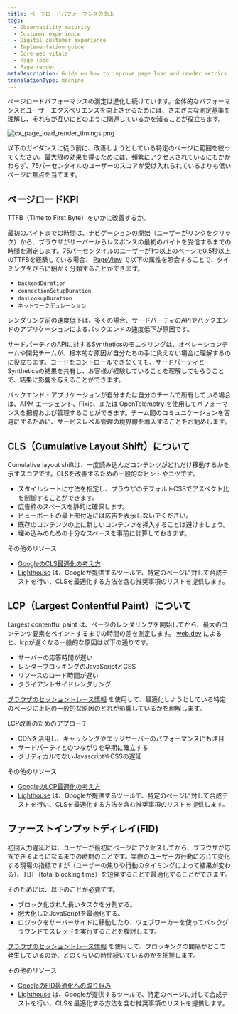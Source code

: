 ```yaml
---
title: ページロードパフォーマンスの向上
tags:
  - Observability maturity
  - Customer experience
  - Digital customer experience
  - Implementation guide
  - Core web vitals
  - Page load
  - Page render
metaDescription: Guide on how to improve page load and render metrics.
translationType: machine
---
```


ページロードパフォーマンスの測定は進化し続けています。全体的なパフォーマンスとユーザーエクスペリエンスを向上させるためには、さまざまな測定基準を理解し、それらが互いにどのように関連しているかを知ることが役立ちます。

![cx_page_load_render_timings.png](./images/cx_page_load_render_timings.png "ページロードとレンダリングのタイミング")

以下のガイダンスに従う前に、改善しようとしている特定のページに範囲を絞ってください。最大限の効果を得るためには、頻繁にアクセスされているにもかかわらず、75パーセンタイルのユーザーのスコアが受け入れられているよりも低いページに焦点を当てます。

## ページロードKPI

TTFB（Time to First Byte）をいかに改善するか。

最初のバイトまでの時間は、ナビゲーションの開始（ユーザーがリンクをクリック）から、ブラウザがサーバーからレスポンスの最初のバイトを受信するまでの時間を測定します。75パーセンタイルのユーザーが1つ以上のページで0.5秒以上のTTFBを経験している場合、 [PageView](https://docs.newrelic.com/attribute-dictionary/?dataSource=Browser+agent&event=PageView) で以下の属性を照会することで、タイミングをさらに細かく分類することができます。

* `backendDuration`
* `connectionSetupDuration`
* `dnsLookupDuration`
* `ネットワークデュレーション`

レンダリング前の速度低下は、多くの場合、サードパーティのAPIやバックエンドのアプリケーションによるバックエンドの速度低下が原因です。

サードパーティのAPIに対するSyntheticsのモニタリングは、オペレーションチームや開発チームが、根本的な原因が自分たちの手に負えない場合に理解するのに役立ちます。コードをコントロールできなくても、サードパーティとSyntheticsの結果を共有し、お客様が経験していることを理解してもらうことで、結果に影響を与えることができます。

バックエンド・アプリケーションが自分または自分のチームで所有している場合は、APM エージェント、Pixie、または OpenTelemetry を使用してパフォーマンスを把握および管理することができます。チーム間のコミュニケーションを容易にするために、サービスレベル管理の境界線を導入することをお勧めします。

## CLS（Cumulative Layout Shift）について

Cumulative layout shiftは、一度読み込んだコンテンツがどれだけ移動するかを示すスコアです。CLSを改善するための一般的なヒントやコツです。

* スタイルシートに寸法を指定し、ブラウザのデフォルトCSSでアスペクト比を制御することができます。
* 広告枠のスペースを静的に確保します。
* ビューポートの最上部付近には広告を表示しないでください。
* 既存のコンテンツの上に新しいコンテンツを挿入することは避けましょう。
* 埋め込みのための十分なスペースを事前に計算しておきます。

その他のリソース

* [GoogleのCLS最適化の考え方](https://web.dev/optimize-cls/)
* [Lighthouse](https://developers.google.com/web/tools/lighthouse) は、Googleが提供するツールで、特定のページに対して合成テストを行い、CLSを最適化する方法を含む推奨事項のリストを提供します。

## LCP（Largest Contentful Paint）について

Largest contentful paint は、ページのレンダリングを開始してから、最大のコンテンツ要素をペイントするまでの時間の差を測定します。 [web.dev](https://web.dev) によると、lcpが遅くなる一般的な原因は以下の通りです。

* サーバーの応答時間が遅い
* レンダーブロッキングのJavaScriptとCSS
* リソースのロード時間が遅い
* クライアントサイドレンダリング

[ブラウザのセッショントレース情報](/docs/browser/browser-monitoring/browser-pro-features/session-traces-explore-webpages-life-cycle/) を使用して、最適化しようとしている特定のページに上記の一般的な原因のどれが影響しているかを理解します。

LCP改善のためのアプローチ

* CDNを活用し、キャッシングやエッジサーバーのパフォーマンスにも注目
* サードパーティとのつながりを早期に確立する
* クリティカルでないJavascriptやCSSの遅延

その他のリソース

* [GoogleのLCP最適化の考え方](https://web.dev/optimize-lcp/)
* [Lighthouse](https://developers.google.com/web/tools/lighthouse) は、Googleが提供するツールで、特定のページに対して合成テストを行い、CLSを最適化する方法を含む推奨事項のリストを提供します。

## ファーストインプットディレイ(FID)

初回入力遅延とは、ユーザーが最初にページにアクセスしてから、ブラウザが応答できるようになるまでの時間のことです。実際のユーザーの行動に応じて変化する現場の指標ですが（ユーザーの焦りや行動のタイミングによって結果が変わる）、TBT（total blocking time）を短縮することで最適化することができます。

そのためには、以下のことが必要です。

* ブロック化された長いタスクを分割する。
* 肥大化したJavaScriptを最適化する。
* ロジックをサーバーサイドに移動したり、ウェブワーカーを使ってバックグラウンドでスレッドを実行することを検討します。

[ブラウザのセッショントレース情報](/docs/browser/browser-monitoring/browser-pro-features/session-traces-explore-webpages-life-cycle/) を使用して、ブロッキングの間隔がどこで発生しているのか、どのくらいの時間続いているのかを把握します。

その他のリソース

* [GoogleのFID最適化への取り組み](https://web.dev/optimize-fid/)
* [Lighthouse](https://developers.google.com/web/tools/lighthouse) は、Googleが提供するツールで、特定のページに対して合成テストを行い、CLSを最適化する方法を含む推奨事項のリストを提供します。